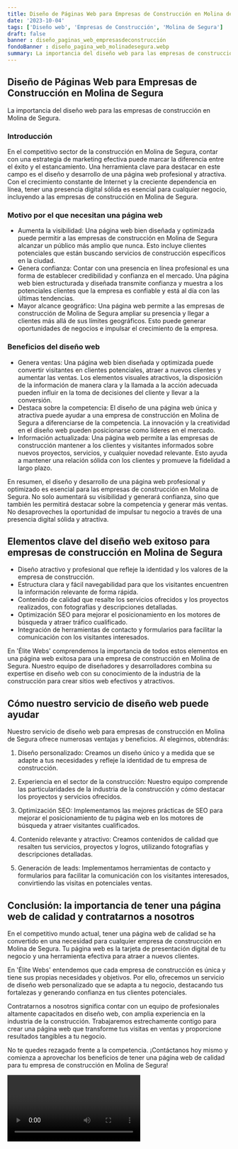 ```yaml
---
title: Diseño de Páginas Web para Empresas de Construcción en Molina de Segura
date: '2023-10-04'
tags: ['Diseño web', 'Empresas de Construcción', 'Molina de Segura']
draft: false
banner : diseño_paginas_web_empresasdeconstrucción
fondoBanner : diseño_pagina_web_molinadesegura.webp
summary: La importancia del diseño web para las empresas de construcción en Molina de Segura.
---
```


## **Diseño de Páginas Web para Empresas de Construcción en Molina de Segura**

La importancia del diseño web para las empresas de construcción en Molina de Segura.

### **Introducción**
En el competitivo sector de la construcción en Molina de Segura, contar con una estrategia de marketing efectiva puede marcar la diferencia entre el éxito y el estancamiento. Una herramienta clave para destacar en este campo es el diseño y desarrollo de una página web profesional y atractiva. Con el crecimiento constante de Internet y la creciente dependencia en línea, tener una presencia digital sólida es esencial para cualquier negocio, incluyendo a las empresas de construcción en Molina de Segura.

### **Motivo por el que necesitan una página web**

- Aumenta la visibilidad: Una página web bien diseñada y optimizada puede permitir a las empresas de construcción en Molina de Segura alcanzar un público más amplio que nunca. Esto incluye clientes potenciales que están buscando servicios de construcción específicos en la ciudad.
- Genera confianza: Contar con una presencia en línea profesional es una forma de establecer credibilidad y confianza en el mercado. Una página web bien estructurada y diseñada transmite confianza y muestra a los potenciales clientes que la empresa es confiable y está al día con las últimas tendencias.
- Mayor alcance geográfico: Una página web permite a las empresas de construcción de Molina de Segura ampliar su presencia y llegar a clientes más allá de sus límites geográficos. Esto puede generar oportunidades de negocios e impulsar el crecimiento de la empresa.

### **Beneficios del diseño web**

- Genera ventas: Una página web bien diseñada y optimizada puede convertir visitantes en clientes potenciales, atraer a nuevos clientes y aumentar las ventas. Los elementos visuales atractivos, la disposición de la información de manera clara y la llamada a la acción adecuada pueden influir en la toma de decisiones del cliente y llevar a la conversión.
- Destaca sobre la competencia: El diseño de una página web única y atractiva puede ayudar a una empresa de construcción en Molina de Segura a diferenciarse de la competencia. La innovación y la creatividad en el diseño web pueden posicionarse como líderes en el mercado.
- Información actualizada: Una página web permite a las empresas de construcción mantener a los clientes y visitantes informados sobre nuevos proyectos, servicios, y cualquier novedad relevante. Esto ayuda a mantener una relación sólida con los clientes y promueve la fidelidad a largo plazo.

En resumen, el diseño y desarrollo de una página web profesional y optimizado es esencial para las empresas de construcción en Molina de Segura. No solo aumentará su visibilidad y generará confianza, sino que también les permitirá destacar sobre la competencia y generar más ventas. No desaproveches la oportunidad de impulsar tu negocio a través de una presencia digital sólida y atractiva.

<GifSeo />

<Cta />

## Elementos clave del diseño web exitoso para empresas de construcción en Molina de Segura

- Diseño atractivo y profesional que refleje la identidad y los valores de la empresa de construcción.
- Estructura clara y fácil navegabilidad para que los visitantes encuentren la información relevante de forma rápida.
- Contenido de calidad que resalte los servicios ofrecidos y los proyectos realizados, con fotografías y descripciones detalladas.
- Optimización SEO para mejorar el posicionamiento en los motores de búsqueda y atraer tráfico cualificado.
- Integración de herramientas de contacto y formularios para facilitar la comunicación con los visitantes interesados.

En 'Élite Webs' comprendemos la importancia de todos estos elementos en una página web exitosa para una empresa de construcción en Molina de Segura. Nuestro equipo de diseñadores y desarrolladores combina su expertise en diseño web con su conocimiento de la industria de la construcción para crear sitios web efectivos y atractivos.

## Cómo nuestro servicio de diseño web puede ayudar

Nuestro servicio de diseño web para empresas de construcción en Molina de Segura ofrece numerosas ventajas y beneficios. Al elegirnos, obtendrás:

1. Diseño personalizado: Creamos un diseño único y a medida que se adapte a tus necesidades y refleje la identidad de tu empresa de construcción.

2. Experiencia en el sector de la construcción: Nuestro equipo comprende las particularidades de la industria de la construcción y cómo destacar los proyectos y servicios ofrecidos.

3. Optimización SEO: Implementamos las mejores prácticas de SEO para mejorar el posicionamiento de tu página web en los motores de búsqueda y atraer visitantes cualificados.

4. Contenido relevante y atractivo: Creamos contenidos de calidad que resalten tus servicios, proyectos y logros, utilizando fotografías y descripciones detalladas.

5. Generación de leads: Implementamos herramientas de contacto y formularios para facilitar la comunicación con los visitantes interesados, convirtiendo las visitas en potenciales ventas.

## Conclusión: la importancia de tener una página web de calidad y contratarnos a nosotros

En el competitivo mundo actual, tener una página web de calidad se ha convertido en una necesidad para cualquier empresa de construcción en Molina de Segura. Tu página web es la tarjeta de presentación digital de tu negocio y una herramienta efectiva para atraer a nuevos clientes.

En 'Élite Webs' entendemos que cada empresa de construcción es única y tiene sus propias necesidades y objetivos. Por ello, ofrecemos un servicio de diseño web personalizado que se adapta a tu negocio, destacando tus fortalezas y generando confianza en tus clientes potenciales.

Contratarnos a nosotros significa contar con un equipo de profesionales altamente capacitados en diseño web, con amplia experiencia en la industria de la construcción. Trabajaremos estrechamente contigo para crear una página web que transforme tus visitas en ventas y proporcione resultados tangibles a tu negocio.

No te quedes rezagado frente a la competencia. ¡Contáctanos hoy mismo y comienza a aprovechar los beneficios de tener una página web de calidad para tu empresa de construcción en Molina de Segura!

<Video />

<CtaBot job='Empresas de Construcción' city='Molina de Segura'/>

<Gmaps query='Molina de Segura+españa+maps' />